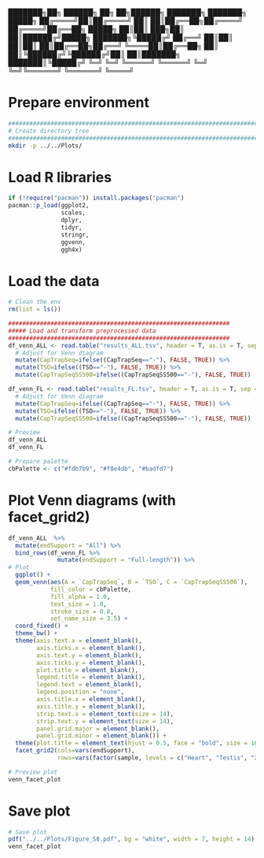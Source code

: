 ███████╗██╗ ██████╗ ██╗   ██╗██████╗ ███████╗    ███████╗ █████╗ 
██╔════╝██║██╔════╝ ██║   ██║██╔══██╗██╔════╝    ██╔════╝██╔══██╗
█████╗  ██║██║  ███╗██║   ██║██████╔╝█████╗      ███████╗╚█████╔╝
██╔══╝  ██║██║   ██║██║   ██║██╔══██╗██╔══╝      ╚════██║██╔══██╗
██║     ██║╚██████╔╝╚██████╔╝██║  ██║███████╗    ███████║╚█████╔╝
╚═╝     ╚═╝ ╚═════╝  ╚═════╝ ╚═╝  ╚═╝╚══════╝    ╚══════╝ ╚════╝ 

# Prepare environment
```bash
##########################################################################################
# Create directory tree
##########################################################################################
mkdir -p ../../Plots/
```

# Load R libraries
```r
if (!require("pacman")) install.packages("pacman")
pacman::p_load(ggplot2,
               scales,
               dplyr,
               tidyr,
               stringr,
               ggvenn,
               ggh4x)
```

# Load the data
```r
# Clean the env
rm(list = ls())

###############################################################
##### Load and transform preprocessed data
###############################################################
df_venn_ALL <- read.table("results_ALL.tsv", header = T, as.is = T, sep = "\t") %>% 
  # Adjust for Venn diagram
  mutate(CapTrapSeq=ifelse((CapTrapSeq=="-"), FALSE, TRUE)) %>% 
  mutate(TSO=ifelse((TSO=="-"), FALSE, TRUE)) %>%
  mutate(CapTrapSeqSS500=ifelse((CapTrapSeqSS500=="-"), FALSE, TRUE))

df_venn_FL <- read.table("results_FL.tsv", header = T, as.is = T, sep = "\t") %>% 
  # Adjust for Venn diagram
  mutate(CapTrapSeq=ifelse((CapTrapSeq=="-"), FALSE, TRUE)) %>% 
  mutate(TSO=ifelse((TSO=="-"), FALSE, TRUE)) %>%
  mutate(CapTrapSeqSS500=ifelse((CapTrapSeqSS500=="-"), FALSE, TRUE))

# Preview
df_venn_ALL
df_venn_FL

# Prepare palette
cbPalette <- c("#fdb7b9", "#f8e4db", "#badfd7")
```

# Plot Venn diagrams (with facet_grid2)
```r
df_venn_ALL  %>%
  mutate(endSupport = "All") %>% 
  bind_rows(df_venn_FL %>% 
              mutate(endSupport = "Full-length")) %>% 
# Plot
  ggplot() +
  geom_venn(aes(A = `CapTrapSeq`, B = `TSO`, C = `CapTrapSeqSS500`),
            fill_color = cbPalette,
            fill_alpha = 1.0,
            text_size = 1.8,
            stroke_size = 0.8,
            set_name_size = 3.5) +
  coord_fixed() +
  theme_bw() +
  theme(axis.text.x = element_blank(),
        axis.ticks.x = element_blank(),
        axis.text.y = element_blank(),
        axis.ticks.y = element_blank(),
        plot.title = element_blank(),
        legend.title = element_blank(),
        legend.text = element_blank(),
        legend.position = "none",
        axis.title.x = element_blank(),
        axis.title.y = element_blank(),
        strip.text.x = element_text(size = 14),
        strip.text.y = element_text(size = 14),
        panel.grid.major = element_blank(),
        panel.grid.minor = element_blank()) +
  theme(plot.title = element_text(hjust = 0.5, face = "bold", size = 16)) +
  facet_grid2(cols=vars(endSupport),
              rows=vars(factor(sample, levels = c("Heart", "Testis", "2-4Cell", "28hpf")))) -> venn_facet_plot

# Preview plot
venn_facet_plot
```

# Save plot
```r
# Save plot
pdf("../../Plots/Figure_S8.pdf", bg = "white", width = 7, height = 14)
venn_facet_plot
```
